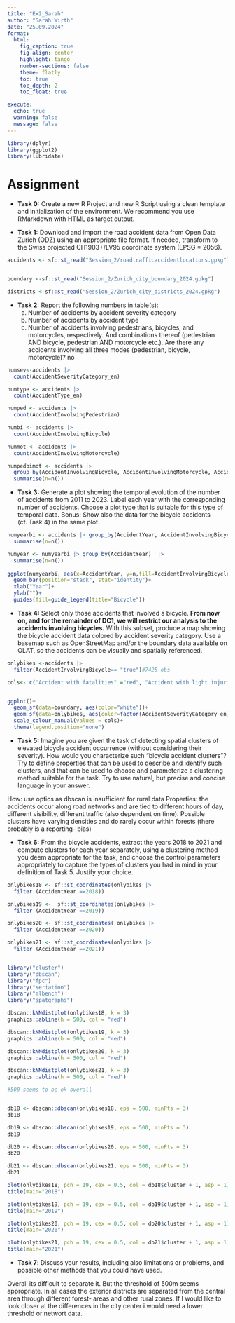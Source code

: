 ```yaml
---
title: "Ex2_Sarah"
author: "Sarah Wirth"
date: "25.09.2024"
format: 
  html:
    fig_caption: true
    fig-align: center
    highlight: tango
    number-sections: false
    theme: flatly
    toc: true
    toc_depth: 2
    toc_float: true

execute:                     
  echo: true
  warning: false
  message: false
---
```

```r
library(dplyr)
library(ggplot2)
library(lubridate)
```

# Assignment

* **Task 0:** Create a new R Project and new R Script using a clean template and initialization of the environment. We recommend you use RMarkdown with HTML as target output.

* **Task 1:** Download and import the road accident data from Open Data Zurich (ODZ) using an appropriate file format. If needed, transform to the Swiss projected CH1903+/LV95 coordinate system (EPSG = 2056).
```r


accidents <- sf::st_read("Session_2/roadtrafficaccidentlocations.gpkg")


boundary <-sf::st_read("Session_2/Zurich_city_boundary_2024.gpkg")

districts <-sf::st_read("Session_2/Zurich_city_districts_2024.gpkg")

```

* **Task 2:** Report the following numbers in table(s):
  a. Number of accidents by accident severity category
  b. Number of accidents by accident type
  c. Number of accidents involving pedestrians, bicycles, and motorcycles, respectively. And combinations thereof (pedestrian AND bicycle, pedestrian AND motorcycle etc.). Are there any accidents involving all three modes (pedestrian, bicycle, motorcycle)? no
  
  
```r
numsev<-accidents |> 
  count(AccidentSeverityCategory_en)

numtype <- accidents |> 
  count(AccidentType_en)

numped <- accidents |> 
  count(AccidentInvolvingPedestrian)

numbi <- accidents |> 
  count(AccidentInvolvingBicycle)

nummot <- accidents |> 
  count(AccidentInvolvingMotorcycle)

numpedbimot <- accidents |> 
  group_by(AccidentInvolvingBicycle, AccidentInvolvingMotorcycle, AccidentInvolvingPedestrian) |> 
  summarise(n=n())

```



* **Task 3:** Generate a plot showing the temporal evolution of the number of accidents from 2011 to 2023. Label each year with the corresponding number of accidents. Choose a plot type that is suitable for this type of temporal data. Bonus: Show also the data for the bicycle accidents (cf. Task 4) in the same plot.
```r
numyearbi <- accidents |> group_by(AccidentYear, AccidentInvolvingBicycle) |> 
  summarise(n=n())

numyear <- numyearbi |> group_by(AccidentYear)  |> 
  summarise(n=n())
  
ggplot(numyearbi, aes(x=AccidentYear, y=n,fill=AccidentInvolvingBicycle)) +
  geom_bar(position="stack", stat="identity")+
  xlab("Year")+
  ylab("")+
  guides(fill=guide_legend(title="Bicycle"))

```

* **Task 4:** Select only those accidents that involved a bicycle. **From now on, and for the remainder of DC1, we will restrict our analysis to the accidents involving bicycles.** With this subset, produce a map showing the bicycle accident data colored by accident severity category. Use a basemap such as OpenStreetMap and/or the boundary data available on OLAT, so the accidents can be visually and spatially referenced.
```r
onlybikes <-accidents |>  
  filter(AccidentInvolvingBicycle== "true")#7425 obs

cols<- c("Accident with fatalities" ="red", "Accident with light injuries"="yellow","Accident with property damage"= "blue", "Accident with severe injuries"="orange")


ggplot()+
  geom_sf(data=boundary, aes(color="white"))+
  geom_sf(data=onlybikes, aes(color=factor(AccidentSeverityCategory_en)))+
  scale_colour_manual(values = cols)+
  theme(legend.position="none")

```

* **Task 5:** Imagine you are given the task of detecting spatial clusters of elevated bicycle accident occurrence (without considering their severity). How would you characterize such "bicycle accident clusters"? Try to define properties that can be used to describe and identify such clusters, and that can be used to choose and parameterize a clustering method suitable for the task. Try to use natural, but precise and concise language in your answer.


How: use optics as dbscan is insufficient for rural data
Properties: the accidents occur along road networks and are tied to different hours of day, different visibility, different traffic (also dependent on time). Possible clusters have varying densities and do rarely occur within forests (there probably is a reporting- bias)



* **Task 6:** From the bicycle accidents, extract the years 2018 to 2021 and compute clusters for each year separately, using a clustering method you deem appropriate for the task, and choose the control parameters appropriately to capture the types of clusters you had in mind in your definition of Task 5. Justify your choice.
```r
onlybikes18 <- sf::st_coordinates(onlybikes |> 
  filter (AccidentYear ==2018))

onlybikes19 <-  sf::st_coordinates(onlybikes |> 
  filter (AccidentYear ==2019))

onlybikes20 <- sf::st_coordinates( onlybikes |> 
  filter (AccidentYear ==2020))

onlybikes21 <- sf::st_coordinates(onlybikes |> 
  filter (AccidentYear ==2021))


library("cluster")
library("dbscan")
library("fpc")
library("seriation")
library("mlbench")
library("spatgraphs")

dbscan::kNNdistplot(onlybikes18, k = 3)
graphics::abline(h = 500, col = "red")

dbscan::kNNdistplot(onlybikes19, k = 3)
graphics::abline(h = 500, col = "red")

dbscan::kNNdistplot(onlybikes20, k = 3)
graphics::abline(h = 500, col = "red")

dbscan::kNNdistplot(onlybikes21, k = 3)
graphics::abline(h = 500, col = "red")

#500 seems to be ok overall


db18 <- dbscan::dbscan(onlybikes18, eps = 500, minPts = 3)
db18

db19 <- dbscan::dbscan(onlybikes19, eps = 500, minPts = 3)
db19

db20 <- dbscan::dbscan(onlybikes20, eps = 500, minPts = 3)
db20

db21 <- dbscan::dbscan(onlybikes21, eps = 500, minPts = 3)
db21

```

```r
plot(onlybikes18, pch = 19, cex = 0.5, col = db18$cluster + 1, asp = 1)
title(main="2018")

plot(onlybikes19, pch = 19, cex = 0.5, col = db19$cluster + 1, asp = 1)
title(main="2019")

plot(onlybikes20, pch = 19, cex = 0.5, col = db20$cluster + 1, asp = 1)
title(main="2020")

plot(onlybikes21, pch = 19, cex = 0.5, col = db21$cluster + 1, asp = 1)
title(main="2021")

```


* **Task 7**: Discuss your results, including also limitations or problems, and possible other methods that you could have used.


Overall its difficult to separate it. But the threshold of 500m seems appropriate. In all cases the exterior districts are separated from the central area through different forest- areas and other rural zones. If I would like to look closer at the differences in the city center i would need a lower threshold or networt data.